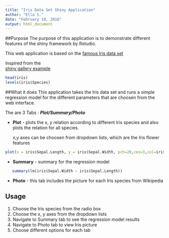 ```yaml
---
title: "Iris Data Set Shiny Application"
author: "Ella S."
date: "February 10, 2016"
output: html_document
---
```



##Purpose
The purpose of this application is to demonstrate different features of the shiny framework by Rstudio.

This web application is based on the [famous Iris data set](https://stat.ethz.ch/R-manual/R-devel/library/datasets/html/iris.html) 

Inspired from the  
[shiny gallery example](http://shiny.rstudio.com/gallery/kmeans-example.html)

```r
head(iris)
levels(iris$Species)
```


##What it does
This application takes the Iris data set and runs a simple regression model for the different parameters 
that  are choosen from the web interface. 


The are  3 Tabs : ***Plot/Summary/Photo***

* **Plot** -  plots the x, y  relation according to different Iris species and also plots the relation for all species.

    x,y axes can be choosen from dropdown lists, which are the Iris flower features 

```r
plot(x = iris$Sepal.Length, y = iris$Sepal.Width, pch=20,cex=3,col=iris$Species)
```

* **Summary** - summary for the regression model 
```r
   summary(lm(iris$Sepal.Width ~ iris$Sepal.Length))
```

* **Photo** - this tab includes  the picture for each Iris species  from Wikipedia

## Usage
1) Choose the  Iris species from the radio box
2) Choose the x, y axes from the dropdown lists 
3) Navigate  to Summary tab to see the regression model results
4) Navigate to Photo tab to view Iris picture
5) Choose different options for each tab 






